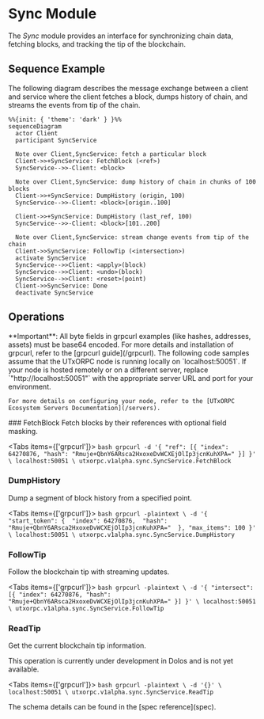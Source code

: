 
# Sync Module

The _Sync_ module provides an interface for synchronizing chain data, fetching blocks, and tracking the tip of the blockchain.

## Sequence Example

The following diagram describes the message exchange between a client and service where the client fetches a block, dumps history of chain, and streams the events from tip of the chain.

```mermaid
%%{init: { 'theme': 'dark' } }%%
sequenceDiagram
  actor Client
  participant SyncService

  Note over Client,SyncService: fetch a particular block
  Client->>+SyncService: FetchBlock (<ref>)
  SyncService-->>-Client: <block>

  Note over Client,SyncService: dump history of chain in chunks of 100 blocks
  Client->>+SyncService: DumpHistory (origin, 100)
  SyncService-->>-Client: <block>[origin..100]

  Client->>+SyncService: DumpHistory (last_ref, 100)
  SyncService-->>-Client: <block>[101..200]

  Note over Client,SyncService: stream change events from tip of the chain
  Client->>SyncService: FollowTip (<intersection>)
  activate SyncService
  SyncService-->>Client: <apply>(block)
  SyncService-->>Client: <undo>(block)
  SyncService-->>Client: <reset>(point)
  Client->>SyncService: Done
  deactivate SyncService
```

## Operations
<Callout type="info">
  **Important**: All byte fields in grpcurl examples (like hashes, addresses, assets) must be base64 encoded.
  For more details and installation of grpcurl, refer to the [grpcurl guide](/grpcurl).
</Callout>

<Callout type="note">
    The following code samples assume that the UTxORPC node is running locally on `localhost:50051`. If your node is hosted remotely or on a different server, replace `"http://localhost:50051"` with the appropriate server URL and port for your environment. 
    
    For more details on configuring your node, refer to the [UTxORPC Ecosystem Servers Documentation](/servers).
</Callout>
### FetchBlock
Fetch blocks by their references with optional field masking.

<Tabs items={['grpcurl']}>
  <Tab>
    ```bash
    grpcurl -d '{ "ref": [{ "index": 64270876, "hash": "Rmuje+QbnY6ARsca2HxoxeDvWCXEjOlIp3jcnKuhXPA=" }] }' \
      localhost:50051 \
      utxorpc.v1alpha.sync.SyncService.FetchBlock
    ```
  </Tab>
</Tabs>

### DumpHistory
Dump a segment of block history from a specified point.

<Tabs items={['grpcurl']}>
  <Tab>
    ```bash
    grpcurl -plaintext \
    -d '{ 
        "start_token": { 
          "index": 64270876, 
          "hash": "Rmuje+QbnY6ARsca2HxoxeDvWCXEjOlIp3jcnKuhXPA=" 
        },
        "max_items": 100
      }' \
      localhost:50051 \
      utxorpc.v1alpha.sync.SyncService.DumpHistory
    ```
  </Tab>
</Tabs>

### FollowTip
Follow the blockchain tip with streaming updates.

<Tabs items={['grpcurl']}>
  <Tab>
    ```bash
    grpcurl -plaintext \
      -d '{ "intersect": [{ "index": 64270876, "hash": "Rmuje+QbnY6ARsca2HxoxeDvWCXEjOlIp3jcnKuhXPA=" }] }' \
      localhost:50051 \
      utxorpc.v1alpha.sync.SyncService.FollowTip
    ```
  </Tab>
</Tabs>

### ReadTip
Get the current blockchain tip information.

<Callout type="warning">
  This operation is currently under development in Dolos and is not yet available.
</Callout>

<Tabs items={['grpcurl']}>
  <Tab>
    ```bash
    grpcurl -plaintext \
      -d '{}' \
      localhost:50051 \
      utxorpc.v1alpha.sync.SyncService.ReadTip
    ```
  </Tab>
</Tabs>

<Callout type="info">
  The schema details can be found in the [spec reference](spec).
</Callout>